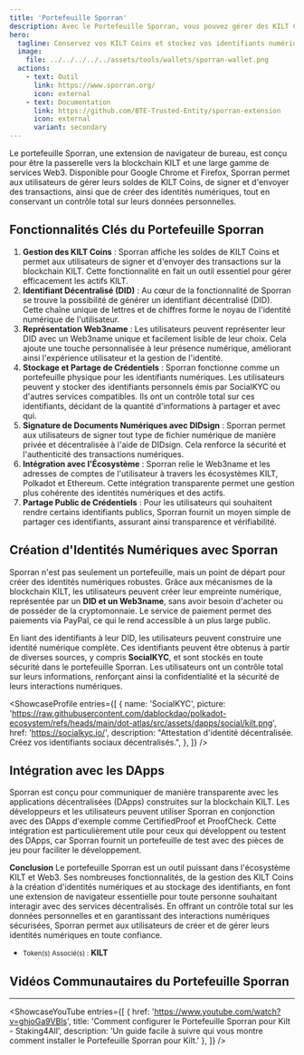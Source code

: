 ```yaml
---
title: 'Portefeuille Sporran'
description: Avec le Portefeuille Sporran, vous pouvez gérer des KILT Coins, créer des identités numériques et signer des documents de manière sécurisée avec cette extension de navigateur.
hero:
  tagline: Conservez vos KILT Coins et stockez vos identifiants numériques.
  image: 
    file: ../../../../../assets/tools/wallets/sporran-wallet.png
  actions:
    - text: Outil
      link: https://www.sporran.org/
      icon: external
    - text: Documentation
      link: https://github.com/BTE-Trusted-Entity/sporran-extension
      icon: external
      variant: secondary
---
```



Le portefeuille Sporran, une extension de navigateur de bureau, est conçu pour être la passerelle vers la blockchain KILT et une large gamme de services Web3. 
Disponible pour Google Chrome et Firefox, Sporran permet aux utilisateurs de gérer leurs soldes de KILT Coins, de signer et d'envoyer des transactions, ainsi que de créer des identités numériques, tout en conservant un contrôle total sur leurs données personnelles.

## Fonctionnalités Clés du Portefeuille Sporran
1. **Gestion des KILT Coins** : Sporran affiche les soldes de KILT Coins et permet aux utilisateurs de signer et d'envoyer des transactions sur la blockchain KILT. Cette fonctionnalité en fait un outil essentiel pour gérer efficacement les actifs KILT.
2. **Identifiant Décentralisé (DID)** : Au cœur de la fonctionnalité de Sporran se trouve la possibilité de générer un identifiant décentralisé (DID). Cette chaîne unique de lettres et de chiffres forme le noyau de l'identité numérique de l'utilisateur.
3. **Représentation Web3name** : Les utilisateurs peuvent représenter leur DID avec un Web3name unique et facilement lisible de leur choix. Cela ajoute une touche personnalisée à leur présence numérique, améliorant ainsi l'expérience utilisateur et la gestion de l'identité.
4. **Stockage et Partage de Crédentiels** : Sporran fonctionne comme un portefeuille physique pour les identifiants numériques. Les utilisateurs peuvent y stocker des identifiants personnels émis par SocialKYC ou d'autres services compatibles. Ils ont un contrôle total sur ces identifiants, décidant de la quantité d'informations à partager et avec qui.
5. **Signature de Documents Numériques avec DIDsign** : Sporran permet aux utilisateurs de signer tout type de fichier numérique de manière privée et décentralisée à l'aide de DIDsign. Cela renforce la sécurité et l'authenticité des transactions numériques.
6. **Intégration avec l'Écosystème** : Sporran relie le Web3name et les adresses de comptes de l'utilisateur à travers les écosystèmes KILT, Polkadot et Ethereum. Cette intégration transparente permet une gestion plus cohérente des identités numériques et des actifs.
7. **Partage Public de Crédentiels** : Pour les utilisateurs qui souhaitent rendre certains identifiants publics, Sporran fournit un moyen simple de partager ces identifiants, assurant ainsi transparence et vérifiabilité.

## Création d'Identités Numériques avec Sporran
Sporran n'est pas seulement un portefeuille, mais un point de départ pour créer des identités numériques robustes. 
Grâce aux mécanismes de la blockchain KILT, les utilisateurs peuvent créer leur empreinte numérique, représentée par un **DID et un Web3name**, sans avoir besoin d'acheter ou de posséder de la cryptomonnaie. 
Le service de paiement permet des paiements via PayPal, ce qui le rend accessible à un plus large public.

En liant des identifiants à leur DID, les utilisateurs peuvent construire une identité numérique complète.
Ces identifiants peuvent être obtenus à partir de diverses sources, y compris **SocialKYC**, et sont stockés en toute sécurité dans le portefeuille Sporran. 
Les utilisateurs ont un contrôle total sur leurs informations, renforçant ainsi la confidentialité et la sécurité de leurs interactions numériques.

<ShowcaseProfile
  entries={[
    {
      name: 'SocialKYC',
      picture: 'https://raw.githubusercontent.com/dablockdao/polkadot-ecosystem/refs/heads/main/dot-atlas/src/assets/dapps/social/kilt.png',
      href: 'https://socialkyc.io/',
      description:
        "Attestation d'identité décentralisée. Créez vos identifiants sociaux décentralisés.",
    },
  ]}
/>

## Intégration avec les DApps
Sporran est conçu pour communiquer de manière transparente avec les applications décentralisées (DApps) construites sur la blockchain KILT. 
Les développeurs et les utilisateurs peuvent utiliser Sporran en conjonction avec des DApps d'exemple comme CertifiedProof et ProofCheck. 
Cette intégration est particulièrement utile pour ceux qui développent ou testent des DApps, car Sporran fournit un portefeuille de test avec des pièces de jeu pour faciliter le développement.

**Conclusion**
Le portefeuille Sporran est un outil puissant dans l'écosystème KILT et Web3. Ses nombreuses fonctionnalités, de la gestion des KILT Coins à la création d'identités numériques et au stockage des identifiants, en font une extension de navigateur essentielle pour toute personne souhaitant interagir avec des services décentralisés. En offrant un contrôle total sur les données personnelles et en garantissant des interactions numériques sécurisées, Sporran permet aux utilisateurs de créer et de gérer leurs identités numériques en toute confiance.
- <small>Token(s) Associé(s) :</small> **KILT**

## Vidéos Communautaires du Portefeuille Sporran
------------
<ShowcaseYouTube
  entries={[
        {
      href: 'https://www.youtube.com/watch?v=ghjoGa9VBls',
      title: 'Comment configurer le Portefeuille Sporran pour Kilt - Staking4All',
      description: 'Un guide facile à suivre qui vous montre comment installer le Portefeuille Sporran pour Kilt.'
    },
  ]} />
